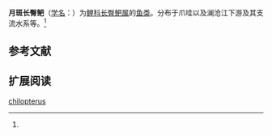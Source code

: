{{Speciesbox
| name = 月斑长臀鲃
| status = 
| status_system = 
| image = 
| genus = Mystacoleucus
| species = chilopterus
| authority = Fowler, 1935<ref name='id5959'>{{cite web| url =http://www.bioinfo.cn/db05/BjdwSpecies.php?action=view&id=5959| title =月斑长臀鲃| work =中国动物物种编目数据库| publisher =中国科学院微生物研究所| author =中国科学院动物研究所| accessdate =2009-04-11| deadurl =yes| archiveurl =https://web.archive.org/web/20160305044529/http://www.bioinfo.cn/db05/BjdwSpecies.php?action=view&id=5959| archivedate =2016-03-05}}</ref>
}}

'''月斑长臀鲃'''（[[学名|学名]]：{{lang|la|''Mystacoleucus chilopterus''}}）为[[鲤科|鲤科]][[长臀鲃属|长臀鲃属]]的[[鱼类|鱼类]]。分布于爪哇以及澜沧江下游及其支流水系等。<ref name='id5959'/>

== 参考文献 ==
{{reflist}}

== 扩展阅读 ==
{{refbegin}}
{{wikispecies-inline|Mystacoleucus chilopterus|月斑长臀鲃}}
{{refend}}
{{Taxonbar|from=Q3765769}}

[[Category:长臀鲃属|chilopterus]]


{{鯉形目小作品}}